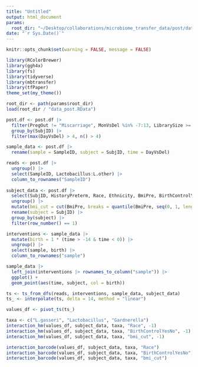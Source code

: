 ```yaml
---
title: "Untitled"
output: html_document
params:
  root_dir: "~/Desktop/collaborations/microbiome_transfer_data/post/data/"
date: "`r Sys.Date()`"
---
```


```r
knitr::opts_chunk$set(warning = FALSE, message = FALSE)
```

```r
library(RColorBrewer)
library(ggh4x)
library(fs)
library(tidyverse)
library(mbtransfer)
library(tfPaper)
theme_set(my_theme())
```

```r
root_dir <- path(params$root_dir)
load(root_dir / "data_post.RData")
```

```r
post.df <- post.df |>
  filter(PregOut != "Miscarriage", MonVsDel %in% -7:13, LibrarySize >= 4e4) |>
  group_by(SubjID) |>
  filter(max(DayVsDel) > 4, n() > 4)

sample_data <- post.df |>
  rename(sample = SampleID, subject = SubjID, time = DayVsDel)

reads <- post.df |>
  ungroup() |>
  select(SampleID, Lactobacillus:L.other) |>
  column_to_rownames("SampleID")
  
subject_data <- post.df |>
  select(SubjID, HistoryPreterm, Race, Ethnicity, BmiPre, BirthControlYesNo) |>
  ungroup() |>
  mutate(bmi_cut = cut(BmiPre, breaks = quantile(BmiPre, seq(0, 1, length.out = 4)))) |>
  rename(subject = SubjID) |>
  group_by(subject) |>
  filter(row_number() == 1)
```

```r
interventions <- sample_data |>
  mutate(birth = 1 * (time > -14 & time < 0)) |>
  ungroup() |>
  select(sample, birth) |>
  column_to_rownames("sample")
```

```r
sample_data |>
  left_join(interventions |> rownames_to_column("sample")) |>
  ggplot() +
  geom_point(aes(time, subject, col = birth))
```

```r
ts <- ts_from_dfs(reads, interventions, sample_data, subject_data)
ts_ <- interpolate(ts, delta = 14, method = "linear")
```

```r
values_df <- pivot_ts(ts_)

taxa <- c("L.gasseri", "Lactobacillus", "Gardnerella")
interaction_hm(values_df, subject_data, taxa, "Race", -1)
interaction_hm(values_df, subject_data, taxa, "BirthControlYesNo", -1)
interaction_hm(values_df, subject_data, taxa, "bmi_cut", -1)
```

```r
interaction_barcode(values_df, subject_data, taxa, "Race")
interaction_barcode(values_df, subject_data, taxa, "BirthControlYesNo")
interaction_barcode(values_df, subject_data, taxa, "bmi_cut")
```

